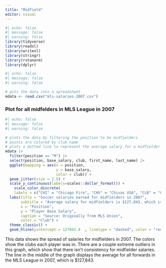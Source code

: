 ```yaml
---
title: "Midfield"
editor: visual
---
```


```r
#| echo: false
#| message: false
#| warning: false
library(tidyverse)
library(readxl)
library(writexl)
library(stringr)
library(rstanarm)
library(dplyr)
```

```r
#| echo: false
#| message: false
#| warning: false

# puts the data into a spreadsheet
mdata <- read.csv("mls-salaries-2007.csv")

```

### Plot for all midfelders in MLS League in 2007

```r
#| echo: false
#| message: false
#| warning: false

# plots the data by filtering the position to be midfielders
# points are colored by club name
# plots a dotted line to represent the average salary for a midfielder
mdata |> 
  filter(position == "M") |> 
  select(position, base_salary, club, first_name, last_name) |>
  ggplot(mapping = aes(x = position, 
                       y = base_salary, 
                       color = club)) + 
  geom_jitter(size = 2.5) + 
  scale_y_continuous(labels=scales::dollar_format()) + 
    scale_color_discrete( 
    labels = c("CHI" = "Chicago Fire", "CHV" = "Chivas USA", "CLB" = "Columbus Crew", "COL" =         "Colorado Rapids", "DAL" = "FC Dallas", "DC" = "D.C. United", "HOU" = "Houston Dynamo", "KC" =     "Kansas City Wizards", "LA" = "LA Galaxy", "NE" = "New England Revolution", "NY" = "New York Red Bulls", "RSL" = "Real Salt Lake", "TFC" = "Toronto FC")) + 
  labs(title = "Soccer salaries earned for midfielders in 2007",
       subtitle = "Average salary for midfielders is $127,843, which is more than average for defense",
       x = "Position", 
       y = "Player Base Salary", 
       caption = "Source: Originally from MLS Union", 
       color = "Club") + 
  theme_classic() + 
  geom_hline(yintercept = 127843.4	, linetype = "dashed", color = "red")
```

This data shows the spread of salaries for midfielders in 2007. The colors show the clubs each player was in. There are a couple extreme outliers in this graph, which show that there isn't consistency for midfielder salaries. The line in the middle of the graph displays the average for all forwards in the MLS League in 2007, which is \$127,843.
